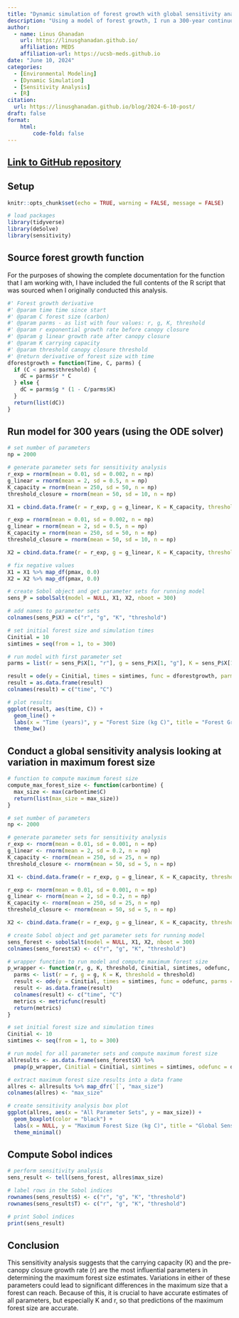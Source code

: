 ```yaml
---
title: "Dynamic simulation of forest growth with global sensitivity analysis"
description: "Using a model of forest growth, I run a 300-year continuous dynamic simulation for the forest and then conduct a global sensitivity analysis looking at variation in maximum forest size."
author: 
  - name: Linus Ghanadan
    url: https://linusghanadan.github.io/
    affiliation: MEDS
    affiliation-url: https://ucsb-meds.github.io
date: "June 10, 2024"
categories:
  - [Environmental Modeling]
  - [Dynamic Simulation]
  - [Sensitivity Analysis]
  - [R]
citation:
  url: https://linusghanadan.github.io/blog/2024-6-10-post/
draft: false
format:
    html:
        code-fold: false
---
```


## [Link to GitHub repository](https://github.com/linusghanadan/dynamic-simulation-forest-growth)

## Setup

```r
knitr::opts_chunk$set(echo = TRUE, warning = FALSE, message = FALSE)
```

```r
# load packages
library(tidyverse)
library(deSolve)
library(sensitivity)
```

## Source forest growth function

For the purposes of showing the complete documentation for the function that I am working with, I have included the full contents of the R script that was sourced when I originally conducted this analysis.

```r
#' Forest growth derivative
#' @param time time since start
#' @param C forest size (carbon)
#' @param parms - as list with four values: r, g, K, threshold
#' @param r exponential growth rate before canopy closure
#' @param g linear growth rate after canopy closure
#' @param K carrying capacity
#' @param threshold canopy closure threshold
#' @return derivative of forest size with time
dforestgrowth = function(Time, C, parms) {
  if (C < parms$threshold) {
    dC = parms$r * C
  } else {
    dC = parms$g * (1 - C/parms$K)
  }
  return(list(dC))
}
```

## Run model for 300 years (using the ODE solver)

```r
# set number of parameters
np = 2000

# generate parameter sets for sensitivity analysis
r_exp = rnorm(mean = 0.01, sd = 0.002, n = np)
g_linear = rnorm(mean = 2, sd = 0.5, n = np)
K_capacity = rnorm(mean = 250, sd = 50, n = np)
threshold_closure = rnorm(mean = 50, sd = 10, n = np)

X1 = cbind.data.frame(r = r_exp, g = g_linear, K = K_capacity, threshold = threshold_closure)

r_exp = rnorm(mean = 0.01, sd = 0.002, n = np)
g_linear = rnorm(mean = 2, sd = 0.5, n = np)
K_capacity = rnorm(mean = 250, sd = 50, n = np)
threshold_closure = rnorm(mean = 50, sd = 10, n = np)

X2 = cbind.data.frame(r = r_exp, g = g_linear, K = K_capacity, threshold = threshold_closure)

# fix negative values
X1 = X1 %>% map_df(pmax, 0.0)
X2 = X2 %>% map_df(pmax, 0.0)

# create Sobol object and get parameter sets for running model
sens_P = sobolSalt(model = NULL, X1, X2, nboot = 300)

# add names to parameter sets
colnames(sens_P$X) = c("r", "g", "K", "threshold")

# set initial forest size and simulation times
Cinitial = 10
simtimes = seq(from = 1, to = 300)

# run model with first parameter set
parms = list(r = sens_P$X[1, "r"], g = sens_P$X[1, "g"], K = sens_P$X[1, "K"], threshold = sens_P$X[1, "threshold"])

result = ode(y = Cinitial, times = simtimes, func = dforestgrowth, parms = parms)
result = as.data.frame(result)
colnames(result) = c("time", "C")

# plot results
ggplot(result, aes(time, C)) +
  geom_line() +
  labs(x = "Time (years)", y = "Forest Size (kg C)", title = "Forest Growth Trajectory") +
  theme_bw()
```

## Conduct a global sensitivity analysis looking at variation in maximum forest size

```r
# function to compute maximum forest size
compute_max_forest_size <- function(carbontime) {
  max_size <- max(carbontime$C)
  return(list(max_size = max_size))
}

# set number of parameters
np <- 2000

# generate parameter sets for sensitivity analysis
r_exp <- rnorm(mean = 0.01, sd = 0.001, n = np)
g_linear <- rnorm(mean = 2, sd = 0.2, n = np)
K_capacity <- rnorm(mean = 250, sd = 25, n = np)
threshold_closure <- rnorm(mean = 50, sd = 5, n = np)

X1 <- cbind.data.frame(r = r_exp, g = g_linear, K = K_capacity, threshold = threshold_closure)

r_exp <- rnorm(mean = 0.01, sd = 0.001, n = np)
g_linear <- rnorm(mean = 2, sd = 0.2, n = np)
K_capacity <- rnorm(mean = 250, sd = 25, n = np)
threshold_closure <- rnorm(mean = 50, sd = 5, n = np)

X2 <- cbind.data.frame(r = r_exp, g = g_linear, K = K_capacity, threshold = threshold_closure)

# create Sobol object and get parameter sets for running model
sens_forest <- sobolSalt(model = NULL, X1, X2, nboot = 300)
colnames(sens_forest$X) <- c("r", "g", "K", "threshold")

# wrapper function to run model and compute maximum forest size
p_wrapper <- function(r, g, K, threshold, Cinitial, simtimes, odefunc, metricfunc) {
  parms <- list(r = r, g = g, K = K, threshold = threshold)
  result <- ode(y = Cinitial, times = simtimes, func = odefunc, parms = parms)
  result <- as.data.frame(result)
  colnames(result) <- c("time", "C")
  metrics <- metricfunc(result)
  return(metrics)
}

# set initial forest size and simulation times
Cinitial <- 10
simtimes <- seq(from = 1, to = 300)

# run model for all parameter sets and compute maximum forest size
allresults <- as.data.frame(sens_forest$X) %>%
  pmap(p_wrapper, Cinitial = Cinitial, simtimes = simtimes, odefunc = dforestgrowth, metricfunc = compute_max_forest_size)

# extract maximum forest size results into a data frame
allres <- allresults %>% map_dfr(`[`, "max_size")
colnames(allres) <- "max_size"

# create sensitivity analysis box plot
ggplot(allres, aes(x = "All Parameter Sets", y = max_size)) +
  geom_boxplot(color = "black") +
  labs(x = NULL, y = "Maximum Forest Size (kg C)", title = "Global Sensitivity Analysis: Impact of Varying Parameters on Maximum Forest Size") +
  theme_minimal()
```

## Compute Sobol indices

```r
# perform sensitivity analysis
sens_result <- tell(sens_forest, allres$max_size)

# label rows in the Sobol indices
rownames(sens_result$S) <- c("r", "g", "K", "threshold")
rownames(sens_result$T) <- c("r", "g", "K", "threshold")

# print Sobol indices
print(sens_result)
```

## Conclusion

This sensitivity analysis suggests that the carrying capacity (K) and the pre-canopy closure growth rate (r) are the most influential parameters in determining the maximum forest size estimates. Variations in either of these parameters could lead to significant differences in the maximum size that a forest can reach. Because of this, it is crucial to have accurate estimates of all parameters, but especially K and r, so that predictions of the maximum forest size are accurate. 


